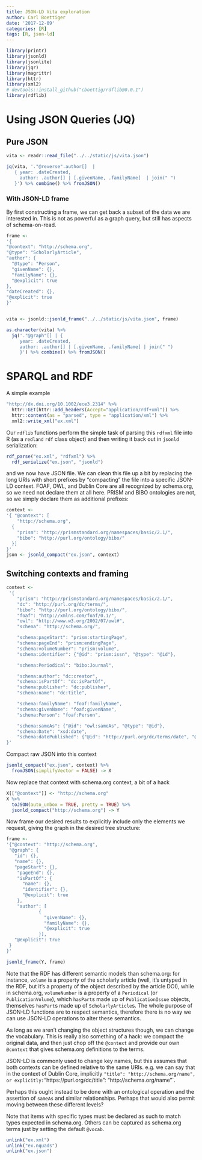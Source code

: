 ```yaml
---
title: JSON-LD Vita exploration
author: Carl Boettiger
date: '2017-12-09'
categories: [R]
tags: [R, json-ld]
---
```




```r
library(printr)
library(jsonld)
library(jsonlite)
library(jqr)
library(magrittr)
library(httr)
library(xml2)
# devtools::install_github("cboettig/rdflib@0.0.1")
library(rdflib)
```


# Using JSON Queries (JQ)

## Pure JSON

```r
vita <- readr::read_file("../../static/js/vita.json")

jq(vita, '."@reverse".author[]  | 
   { year: .dateCreated, 
     author: .author[] | [.givenName, .familyName]  | join(" ")
   }') %>% combine() %>% fromJSON()
```


### With JSON-LD frame

By first constructing a frame, we can get back a subset of the data we are interested in.  This is not as powerful as a graph query, but still has aspects of schema-on-read.  

```r
frame <-
'{
"@context": "http://schema.org",
"@type": "ScholarlyArticle",
"author": {
  "@type": "Person",
  "givenName": {},
  "familyName": {},
  "@explicit": true
},
"dateCreated": {},
"@explicit": true
}'


vita <- jsonld::jsonld_frame("../../static/js/vita.json", frame)
```


```r
as.character(vita) %>% 
  jq('."@graph"[] | { 
     year: .dateCreated, 
     author: .author[] | [.givenName, .familyName] | join(" ")    
     }') %>% combine() %>% fromJSON()
```


# SPARQL and RDF

A simple example

```r
"http://dx.doi.org/10.1002/ece3.2314" %>%
  httr::GET(httr::add_headers(Accept="application/rdf+xml")) %>%
  httr::content(as = "parsed", type = "application/xml") %>%
  xml2::write_xml("ex.xml")
```

Our `rdflib` functions perform the simple task of parsing this `rdfxml` file into R (as a `redland` `rdf` class object) and then writing it back out in `jsonld` serialization:


```r
rdf_parse("ex.xml", "rdfxml") %>% 
  rdf_serialize("ex.json", "jsonld")
```


and we now have JSON file.  We can clean this file up a bit by replacing the long URIs with short prefixes by "compacting" the file into a specific JSON-LD context. FOAF, OWL, and Dublin Core are all recognized by schema.org, so we need not declare them at all here.  PRISM and BIBO ontologies are not, so we simply declare them as additional prefixes:

```r
context <- 
'{ "@context": [
    "http://schema.org",
  {
    "prism": "http://prismstandard.org/namespaces/basic/2.1/",
    "bibo": "http://purl.org/ontology/bibo/"
  }]
}'
json <- jsonld_compact("ex.json", context)
```


## Switching contexts and framing


```r
context <- 
 '{
    "prism": "http://prismstandard.org/namespaces/basic/2.1/",
    "dc": "http://purl.org/dc/terms/",
    "bibo": "http://purl.org/ontology/bibo/",
    "foaf": "http://xmlns.com/foaf/0.1/",
    "owl": "http://www.w3.org/2002/07/owl#",
    "schema": "http://schema.org/",

    "schema:pageStart": "prism:startingPage", 
    "schema:pageEnd": "prism:endingPage",
    "schema:volumeNumber": "prism:volume",
    "schema:identifier": {"@id": "prism:issn", "@type": "@id"},

    "schema:Periodical": "bibo:Journal",

    "schema:author": "dc:creator",
    "schema:isPartOf": "dc:isPartOf",
    "schema:publisher": "dc:publisher",
    "schema:name": "dc:title",

    "schema:familyName": "foaf:familyName",
    "schema:givenName": "foaf:givenName",
    "schema:Person": "foaf:Person",

    "schema:sameAs": {"@id": "owl:sameAs", "@type": "@id"},
    "schema:Date": "xsd:date",
    "schema:datePublished": {"@id": "http://purl.org/dc/terms/date", "@type": "schema:Date"}
}'
```


Compact raw JSON into this context

```r
jsonld_compact("ex.json", context) %>% 
  fromJSON(simplifyVector = FALSE) -> X
```


Now replace that context with schema.org context, a bit of a hack

```r
X[["@context"]] <- "http://schema.org"
X %>% 
  toJSON(auto_unbox = TRUE, pretty = TRUE) %>% 
  jsonld_compact("http://schema.org") -> Y
```

Now frame our desired results to explicitly include only the elements we request, giving the graph in the desired tree structure:

```r
frame <- 
'{"@context": "http://schema.org",
 "@graph": {
   "id": {},
   "name": {},
   "pageStart": {},
    "pageEnd": {},
    "isPartOf": {
      "name": {},
      "identifier": {},
      "@explicit": true
    },
    "author": [
            {
              "givenName": {},
              "familyName": {},
              "@explicit": true
            }],
   "@explicit": true
 }
}'

jsonld_frame(Y, frame)
```




Note that the RDF has different semantic models than schema.org: for instance, `volume` is a property of the scholarly article (well, it's untyped in the RDF, but it's a property of the object described by the article DOI), while in schema.org, `volumeNumber` is a property of a `Periodical` (or `PublicationVolume`), which `hasPart`s made up of `PublicationIssue` objects, themselves `hasPart`s made up of `ScholarlyArticle`s.  The whole purpose of JSON-LD functions are to respect semantics, therefore there is no way we can use JSON-LD operations to alter these semantics.  

As long as we aren't changing the object structures though, we can change the vocabulary.  This is really also something of a hack: we compact the original data, and then just chop off the `@context` and provide our own `@context` that gives schema.org definitions to the terms.  

JSON-LD is commonly used to change key names, but this assumes that both contexts can be defined relative to the same URIs.  e.g. we can say that in the context of Dublin Core,  implicitly `"title": "http://schema.org/name",
or explicitly: `"https://purl.org/dc/title": "http://schema.org/name"`.

Perhaps this ought instead to be done with an ontological operation and the assertion of `sameAs` and similar relationships.  Perhaps that would also permit moving between these different levels?  


Note that items with specific types must be declared as such to match types expected in schema.org. Others can be captured as schema.org terms just by setting the default `@vocab`.  



```r
unlink("ex.xml")
unlink("ex.nquads")
unlink("ex.json")
```

